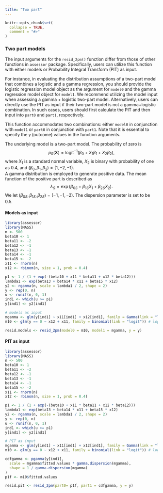 ```yaml
---
title: "Two part"
---
```


```r
knitr::opts_chunk$set(
  collapse = TRUE,
  comment = "#>"
)
```


### Two part models {.tabset .tabset-pills}
The input arguments for the `resid_2pm()` function differ from those of other functions in `assessor` package. Specifically, users can utilize this function with either models or Probability Integral Transform (PIT) as input.

For instance, in evaluating the distribution assumptions of a two-part model that combines a logistic and a gamma regression, you should provide the logistic regression model object as the argument for `model0` and the gamma regression model object for `model1`. We recommend utilizing the model input when assessing a gamma + logistic two-part model. Alternatively, users can directly use the PIT as input if their two-part model is not a gamma+logistic combination. In such cases, users should first calculate the PIT and then input into `part0` and `part1`, respectively.

This function accommodates two combinations: either `model0` in conjunction with `model1` or `part0` in conjunction with `part1`. Note that it is essential to specify the `y` (outcome) values in the function arguments.


The underlying model  is a two-part model. The probability of zero is  $$p_0(\mathbf{X})=\text{logit}^{-1}\left(\beta_0+X_{1}\beta_{1}+X_{2}\beta_{2} \right),$$
where $X_1$ is a standard normal variable,  $X_2$ is binary with probability of one as 0.4, and $(\beta_0,\beta_{1},\beta_{2})=(1,-2,-1)$.  
A gamma distribution is employed to generate positive data. The mean function of the positive part is described as $$\lambda_S=\exp\left(\beta_{0S}+\beta_{1S}X_1+\beta_{2S}X_2\right).$$ 
We let  $(\beta_{0S},\beta_{1S},\beta_{2S})=(-1,-1,-2)$. The dispersion parameter is set to be 0.5.

#### Models as input
```r
library(assessor)
library(MASS)
n <- 500
beta10 <- 1
beta11 <- -2
beta12 <- -1
beta13 <- -1
beta14 <- -1
beta15 <- -2
x11 <- rnorm(n)
x12 <- rbinom(n, size = 1, prob = 0.4)

p1 <- 1 / (1 + exp(-(beta10 + x11 * beta11 + x12 * beta12)))
lambda1 <- exp(beta13 + beta14 * x11 + beta15 * x12)
y2 <- rgamma(n, scale = lambda1 / 2, shape = 2)
y <- rep(0, n)
u <- runif(n, 0, 1)
ind1 <- which(u >= p1)
y[ind1] <- y2[ind1]
```

```r
# models as input
mgamma <- glm(y[ind1] ~ x11[ind1] + x12[ind1], family = Gamma(link = "log")) # Gamma regression
m10 <- glm(y == 0 ~ x12 + x11, family = binomial(link = "logit")) # logistic regression

resid.models <- resid_2pm(model0 = m10, model1 = mgamma, y = y)
```


#### PIT as input
```r
library(assessor)
library(MASS)
n <- 500
beta10 <- 1
beta11 <- -2
beta12 <- -1
beta13 <- -1
beta14 <- -1
beta15 <- -2
x11 <- rnorm(n)
x12 <- rbinom(n, size = 1, prob = 0.4)

p1 <- 1 / (1 + exp(-(beta10 + x11 * beta11 + x12 * beta12)))
lambda1 <- exp(beta13 + beta14 * x11 + beta15 * x12)
y2 <- rgamma(n, scale = lambda1 / 2, shape = 2)
y <- rep(0, n)
u <- runif(n, 0, 1)
ind1 <- which(u >= p1)
y[ind1] <- y2[ind1]

# PIT as input
mgamma <- glm(y[ind1] ~ x11[ind1] + x12[ind1], family = Gamma(link = "log")) # gamma regression
m10 <- glm(y == 0 ~ x12 + x11, family = binomial(link = "logit")) # logistic regression

cdfgamma <- pgamma(y[ind1],
  scale = mgamma$fitted.values * gamma.dispersion(mgamma),
  shape = 1 / gamma.dispersion(mgamma)
)
p1f <- m10$fitted.values

resid.pit <- resid_2pm(part0= p1f, part1 = cdfgamma, y = y)
```
